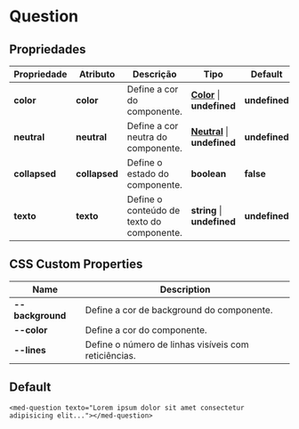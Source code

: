 
<Meta title="Components/Team/Duvidas/Question/Usage" />

# Question

## Propriedades

| Propriedade   | Atributo      | Descrição                                   | Tipo                                                                                                                 | Default       |
| ------------- | ------------- | ------------------------------------------- | -------------------------------------------------------------------------------------------------------------------- | ------------- |
| **color**     | **color**     | Define a cor do componente.                 | **[Color](http://desenv.ordomederi.com/templarios/?path=/story/enums-enums--page#medcolors)** \| **undefined**   | **undefined** |
| **neutral**   | **neutral**   | Define a cor neutra do componente.          | **[Neutral](http://desenv.ordomederi.com/templarios/?path=/story/enums-enums--page#medcolors)** \| **undefined** | **undefined** |
| **collapsed** | **collapsed** | Define o estado do componente.              | **boolean**                                                                                                          | **false**     |
| **texto**     | **texto**     | Define o conteúdo de texto do componente.   | **string** \| **undefined**                                                                                          | **undefined** |

## CSS Custom Properties

| Name             | Description                                          |
| ---------------- | ---------------------------------------------------- |
| **--background** | Define a cor de background do componente.            |
| **--color**      | Define a cor do componente.                          |
| **--lines**      | Define o número de linhas visíveis com reticiências. |

## Default

```
<med-question texto="Lorem ipsum dolor sit amet consectetur adipisicing elit..."></med-question>
```

